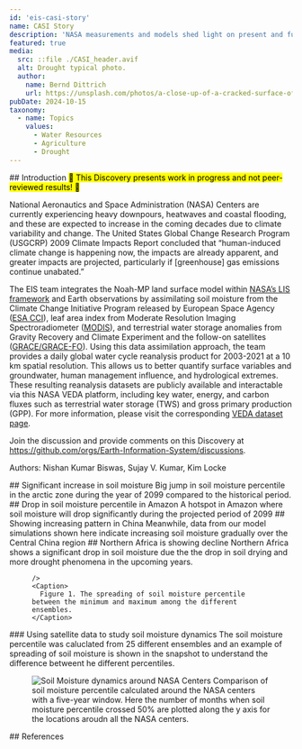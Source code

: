 ```yaml
---
id: 'eis-casi-story'
name: CASI Story
description: 'NASA measurements and models shed light on present and future in soil moisture condition'
featured: true
media:
  src: ::file ./CASI_header.avif
  alt: Drought typical photo.
  author:
    name: Bernd Dittrich
    url: https://unsplash.com/photos/a-close-up-of-a-cracked-surface-of-dirt-HtTIiBMUY9M
pubDate: 2024-10-15
taxonomy:
  - name: Topics
    values:
      - Water Resources
      - Agriculture
      - Drought
---
```

<Block>
  <Prose>
  ## Introduction
  <mark>🚧 This Discovery presents work in progress and not peer-reviewed results! 🚧</mark>
  
  National Aeronautics and Space Administration (NASA) Centers are currently experiencing heavy downpours, heatwaves and coastal flooding, and these are expected to increase in the coming decades due to climate variability and change. The United States Global Change Research Program (USGCRP) 2009 Climate Impacts Report concluded that “human-induced climate change is happening now, the impacts are already apparent, and greater impacts are projected, particularly if [greenhouse] gas emissions continue unabated.”

  The EIS team integrates the Noah-MP land surface model within [NASA’s LIS framework](https://lis.gsfc.nasa.gov/) and Earth observations by assimilating soil moisture from the Climate Change Initiative Program released by European Space Agency  ([ESA CCI](https://esa-soilmoisture-cci.org/)), leaf area index from Moderate Resolution Imaging Spectroradiometer ([MODIS](https://lpdaac.usgs.gov/products/mcd15a2hv006/)), and terrestrial water storage anomalies from Gravity Recovery and Climate Experiment and the follow-on satellites ([GRACE/GRACE-FO](https://earth.gsfc.nasa.gov/geo/data/grace-mascons)). Using this data assimilation approach, the team provides a daily global water cycle reanalysis product for 2003-2021 at a 10 km spatial resolution. This allows us to better quantify surface variables and groundwater, human management influence, and hydrological extremes. These resulting reanalysis datasets are publicly available and interactable via this NASA VEDA platform, including key water, energy, and carbon fluxes such as terrestrial water storage (TWS) and gross primary production (GPP). For more information, please visit the corresponding [VEDA dataset page](https://www.earthdata.nasa.gov/dashboard/data-catalog?taxonomy=%7B%22Topics%22%3A%22eis%22%7D).

  Join the discussion and provide comments on this Discovery at https://github.com/orgs/Earth-Information-System/discussions.

  Authors: Nishan Kumar Biswas, Sujay V. Kumar, Kim Locke

  </Prose>
</Block>

<ScrollytellingBlock>
  <Chapter
    center={[-100,80]}
    zoom={2}
    datasetId='eis_casi_monthly'
    layerId='median-soil-moisture'
    datetime='2099-12-01'
  >
    ## Significant increase in soil moisture 
    Big jump in soil moisture percentile in the arctic zone during the year of 2099 compared to the historical period.
  </Chapter>
  <Chapter
    center={[-55,-10]}
    zoom={3.8}
    datasetId='eis_casi_monthly'
    layerId='median-soil-moisture'
    datetime='2099-12-01'
  >
    ## Drop in soil moisture percentile in Amazon 
    A hotspot in Amazon where soil moisture will drop significantly during the projected period of 2099 
  </Chapter>
  <Chapter
    center={[77.63,24.27]}
    zoom={2}
    datasetId='eis_casi_monthly'
    layerId='median-soil-moisture'
    datetime='2099-12-01'
  >
    ## Showing increasing pattern in China
    Meanwhile, data from our model simulations shown here indicate increasing soil moisture gradually over the Central China region 
  </Chapter>
  <Chapter
    center={[105.5001,40.7899]}
    zoom={3.8}
    datasetId='eis_casi_monthly'
    layerId='median-soil-moisture'
    datetime='2099-12-01'
  >
    ## Northern Africa is showing decline
    Northern Africa shows a significant drop in soil moisture due the the drop in soil drying and more drought phenomena in the upcoming years.
  </Chapter>
</ScrollytellingBlock>

<Block type="full">
  <Figure>
    <Map
      datasetId='eis_casi_monthly'
      layerId='minimum-soil-moisture'
      dateTime='2015-01-01'
      compareDateTime='2015-01-01'
	  layerId='maximum-soil-moisture'

    />
    <Caption>
      Figure 1. The spreading of soil moisture percentile between the minimum and maximum among the different ensembles.
    </Caption>
  </Figure>
  <Prose>
    ### Using satellite data to study soil moisture dynamics
	The soil moisture percentile was caluclated from 25 different ensembles and an example of spreading of soil moisture is shown in the snapshot to understand the difference betweent he different percentiles.
	
  </Prose>
</Block>

<Block type="wide">
  <Figure>
    <Image
      src={new URL('./CASI_NASA_Centers.png', import.meta.url).href}
      alt='Soil Moisture dynamics around NASA Centers'
    />
    <Caption>
      Comparison of soil moisture percentile calculated around the NASA centers with a five-year window. Here the number of months when soil moisture percentile crossed 50% are plotted along the y axis for the locations aroudn all the NASA centers.
    </Caption> 
  </Figure>
</Block>



<Block>
  <Prose>
  ## References

</Prose>
</Block>

